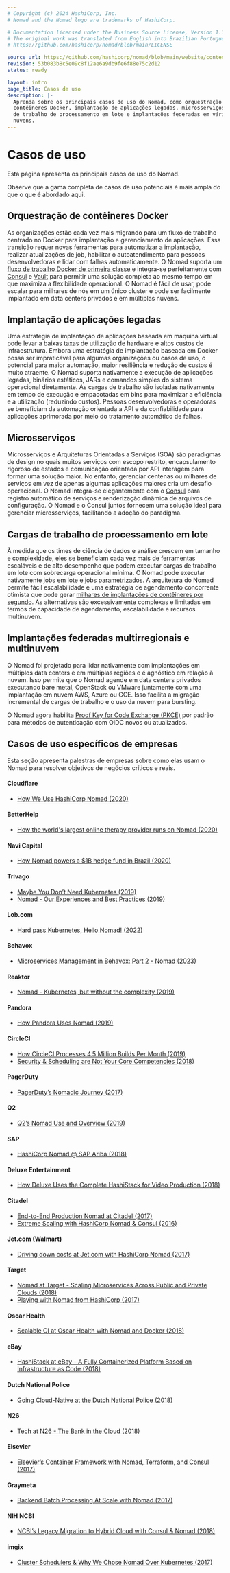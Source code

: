 ```yaml
---
# Copyright (c) 2024 HashiCorp, Inc.
# Nomad and the Nomad logo are trademarks of HashiCorp.

# Documentation licensed under the Business Source License, Version 1.1.
# The original work was translated from English into Brazilian Portuguese.
# https://github.com/hashicorp/nomad/blob/main/LICENSE

source_url: https://github.com/hashicorp/nomad/blob/main/website/content/docs/use-cases.mdx
revision: 53b083b8c5e09c8f12ae6a9db9fe6f88e75c2d12
status: ready

layout: intro
page_title: Casos de uso
description: |-
  Aprenda sobre os principais casos de uso do Nomad, como orquestração de
  contêineres Docker, implantação de aplicações legadas, microsserviços, cargas
  de trabalho de processamento em lote e implantações federadas em várias
  nuvens.
---
```


# Casos de uso

Esta página apresenta os principais casos de uso do Nomad.

Observe que a gama completa de casos de uso potenciais é mais ampla do que o que
é abordado aqui.

## Orquestração de contêineres Docker

As organizações estão cada vez mais migrando para um fluxo de trabalho centrado
no Docker para implantação e gerenciamento de aplicações.
Essa transição requer novas ferramentas para automatizar a implantação, realizar
atualizações de job, habilitar o autoatendimento para pessoas desenvolvedoras e
lidar com falhas automaticamente.
O Nomad suporta um
[fluxo de trabalho Docker de primeira classe](/nomad/docs/job-declare/task-driver/docker)
e integra-se perfeitamente com [Consul](/nomad/docs/networking/consul) e
[Vault](/nomad/docs/secure/vault) para permitir uma solução completa ao mesmo
tempo em que maximiza a flexibilidade operacional.
O Nomad é fácil de usar, pode escalar para milhares de nós em um único cluster e
pode ser facilmente implantado em data centers privados e em múltiplas nuvens.

## Implantação de aplicações legadas

Uma estratégia de implantação de aplicações baseada em máquina virtual pode
levar a baixas taxas de utilização de hardware e altos custos de infraestrutura.
Embora uma estratégia de implantação baseada em Docker possa ser impraticável
para algumas organizações ou casos de uso, o potencial para maior automação,
maior resiliência e redução de custos é muito atraente.
O Nomad suporta nativamente a execução de aplicações legadas, binários
estáticos, JARs e comandos simples do sistema operacional diretamente.
As cargas de trabalho são isoladas nativamente em tempo de execução e
empacotadas em bins para maximizar a eficiência e a utilização (reduzindo
custos).
Pessoas desenvolvedoras e operadoras se beneficiam da automação orientada a API
e da confiabilidade para aplicações aprimorada por meio do tratamento automático
de falhas.

## Microsserviços

Microsserviços e Arquiteturas Orientadas a Serviços (SOA) são paradigmas de
design no quais muitos serviços com escopo restrito, encapsulamento rigoroso de
estados e comunicação orientada por API interagem para formar uma solução maior.
No entanto, gerenciar centenas ou milhares de serviços em vez de apenas algumas
aplicações maiores cria um desafio operacional.
O Nomad integra-se elegantemente com o [Consul](/nomad/docs/networking/consul)
para registro automático de serviços e renderização dinâmica de arquivos de
configuração.
O Nomad e o Consul juntos fornecem uma solução ideal para gerenciar
microsserviços, facilitando a adoção do paradigma.

## Cargas de trabalho de processamento em lote

À medida que os times de ciência de dados e análise crescem em tamanho e
complexidade, eles se beneficiam cada vez mais de ferramentas escaláveis e de
alto desempenho que podem executar cargas de trabalho em lote com sobrecarga
operacional mínima.
O Nomad pode executar nativamente jobs em lote e jobs
[parametrizados](https://www.hashicorp.com/blog/replacing-queues-with-nomad-dispatch).
A arquitetura do Nomad permite fácil escalabilidade e uma estratégia de
agendamento concorrente otimista que pode gerar
[milhares de implantações de contêineres por segundo](https://www.hashicorp.com/c1m).
As alternativas são excessivamente complexas e limitadas em termos de capacidade
de agendamento, escalabilidade e recursos multinuvem.

## Implantações federadas multirregionais e multinuvem

O Nomad foi projetado para lidar nativamente com implantações em múltiplos data
centers e em múltiplas regiões e é agnóstico em relação à nuvem.
Isso permite que o Nomad agende em data centers privados executando bare metal,
OpenStack ou VMware juntamente com uma implantação em nuvem AWS, Azure ou GCE.
Isso facilita a migração incremental de cargas de trabalho e o uso da nuvem
para bursting.

O Nomad agora habilita
[Proof Key for Code Exchange (PKCE)](https://oauth.net/2/pkce/) por padrão para
métodos de autenticação com OIDC novos ou atualizados.

## Casos de uso específicos de empresas

Esta seção apresenta palestras de empresas sobre como elas usam o Nomad para
resolver objetivos de negócios críticos e reais.

#### Cloudflare

- [How We Use HashiCorp Nomad (2020)](https://blog.cloudflare.com/how-we-use-hashicorp-nomad/)

#### BetterHelp

- [How the world's largest online therapy provider runs on Nomad (2020)](https://www.youtube.com/watch?v=eN2ghrGpiUo)

#### Navi Capital

- [How Nomad powers a \$1B hedge fund in Brazil (2020)](https://www.hashicorp.com/blog/nomad-community-story-navi-capital/)

#### Trivago

- [Maybe You Don’t Need Kubernetes (2019)](https://endler.dev/2019/maybe-you-dont-need-kubernetes/)
- [Nomad - Our Experiences and Best Practices (2019)](https://tech.trivago.com/2019/01/25/nomad-our-experiences-and-best-practices/)

#### Lob.com

- [Hard pass Kubernetes, Hello Nomad! (2022)](https://www.lob.com/blog/alternative-to-kubernetes)

#### Behavox

- [Microservices Management in Behavox: Part 2 - Nomad (2023)](https://blog.behavox.engineering/microservices-management-in-behavox-part-2-nomad/)

#### Reaktor

- [Nomad - Kubernetes, but without the complexity (2019)](https://youtu.be/GkmyNBUugg8)

#### Pandora

- [How Pandora Uses Nomad (2019)](https://www.youtube.com/watch?v=OsZeKTP2u98&t=2s)

#### CircleCI

- [How CircleCI Processes 4.5 Million Builds Per Month (2019)](https://stackshare.io/circleci/how-circleci-processes-4-5-million-builds-per-month)
- [Security & Scheduling are Not Your Core Competencies (2018)](https://www.hashicorp.com/resources/nomad-vault-circleci-security-scheduling)

#### PagerDuty

- [PagerDuty’s Nomadic Journey (2017)](https://www.hashicorp.com/resources/pagerduty-nomad-journey)

#### Q2

- [Q2’s Nomad Use and Overview (2019)](https://www.youtube.com/watch?v=OsZeKTP2u98&feature=youtu.be&t=1499)

#### SAP

- [HashiCorp Nomad @ SAP Ariba (2018)](https://www.hashicorp.com/resources/nomad-community-call-core-team-sap-ariba)

#### Deluxe Entertainment

- [How Deluxe Uses the Complete HashiStack for Video Production (2018)](https://www.hashicorp.com/resources/deluxe-hashistack-video-production)

#### Citadel

- [End-to-End Production Nomad at Citadel (2017)](https://www.hashicorp.com/resources/end-to-end-production-nomad-citadel)
- [Extreme Scaling with HashiCorp Nomad & Consul (2016)](https://www.hashicorp.com/resources/citadel-scaling-hashicorp-nomad-consul)

#### Jet.com (Walmart)

- [Driving down costs at Jet.com with HashiCorp Nomad (2017)](https://www.hashicorp.com/resources/jet-walmart-hashicorp-nomad-azure-run-apps)

#### Target

- [Nomad at Target - Scaling Microservices Across Public and Private Clouds (2018)](https://www.hashicorp.com/resources/nomad-scaling-target-microservices-across-cloud)
- [Playing with Nomad from HashiCorp (2017)](https://danielparker.me/nomad/hashicorp/schedulers/nomad/)

#### Oscar Health

- [Scalable CI at Oscar Health with Nomad and Docker (2018)](https://www.hashicorp.com/resources/scalable-ci-oscar-health-insurance-nomad-docker)

#### eBay

- [HashiStack at eBay - A Fully Containerized Platform Based on Infrastructure as Code (2018)](https://www.hashicorp.com/resources/ebay-hashistack-fully-containerized-platform-iac)

#### Dutch National Police

- [Going Cloud-Native at the Dutch National Police (2018)](https://www.hashicorp.com/resources/going-cloud-native-at-the-dutch-national-police)

#### N26

- [Tech at N26 - The Bank in the Cloud (2018)](https://medium.com/insiden26/tech-at-n26-the-bank-in-the-cloud-e5ff818b528b)

#### Elsevier

- [Elsevier’s Container Framework with Nomad, Terraform, and Consul (2017)](https://www.hashicorp.com/resources/elsevier-nomad-container-framework-demo)

#### Graymeta

- [Backend Batch Processing At Scale with Nomad (2017)](https://www.hashicorp.com/resources/backend-batch-processing-nomad)

#### NIH NCBI

- [NCBI’s Legacy Migration to Hybrid Cloud with Consul & Nomad (2018)](https://www.hashicorp.com/resources/ncbi-legacy-migration-hybrid-cloud-consul-nomad)

#### imgix

- [Cluster Schedulers & Why We Chose Nomad Over Kubernetes (2017)](https://medium.com/@copyconstruct/schedulers-kubernetes-and-nomad-b0f2e14a896)
